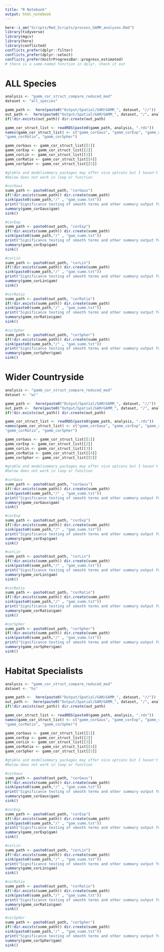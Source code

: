 ```yaml
---
title: "R Notebook"
output: html_notebook
---
```


```r
here::i_am("Scripts/Rmd_Scripts/process_GAMM_analyses.Rmd")
library(tidyverse)
library(mgcv)
library(here)
library(conflicted)
conflicts_prefer(dplyr::filter)
conflicts_prefer(dplyr::select)
conflicts_prefer(knitrProgressBar::progress_estimated)
# there is a same-named function in dplyr, check it out
```



# ALL Species
```r
analysis <- "gamm_cor_struct_compare_reduced_mod"
dataset <- "all_species"

gamm_path <-  here(paste0("Output/Spatial/GAM/GAMM_", dataset, "//"))
out_path <-  here(paste0("Output/Spatial/GAM/GAMM_", dataset, "/", analysis, "//"))
if(!dir.exists(out_path)) dir.create(out_path)

gamm_cor_struct_list <- readRDS(paste0(gamm_path, analysis, ".rds"))
names(gamm_cor_struct_list) <- c("gamm_corGaus", "gamm_corExp", "gamm_corLin",
"gamm_corRatio", "gamm_corSpher")

gamm_corGaus <- gamm_cor_struct_list[[1]]
gamm_corExp <- gamm_cor_struct_list[[2]]
gamm_corLin <- gamm_cor_struct_list[[3]]
gamm_corRatio <- gamm_cor_struct_list[[4]]
gamm_corSpher <- gamm_cor_struct_list[[5]]

#gtable and modelsummary packages may offer nice options but I haven't figured it out
#below does not work in loop or function

#corGaus
summ_path <- paste0(out_path, "corGaus")
if(!dir.exists(summ_path)) dir.create(summ_path)
sink(paste0(summ_path,"/" , "gam_summ.txt"))
print("Significance testing of smooth terms and other summary output for GAMM")
summary(gamm_corGaus$gam)
sink()  

#corExp
summ_path <- paste0(out_path, "corExp")
if(!dir.exists(summ_path)) dir.create(summ_path)
sink(paste0(summ_path,"/" , "gam_summ.txt"))
print("Significance testing of smooth terms and other summary output for GAMM")
summary(gamm_corExp$gam)
sink()  

#corLin
summ_path <- paste0(out_path, "corLin")
if(!dir.exists(summ_path)) dir.create(summ_path)
sink(paste0(summ_path,"/" , "gam_summ.txt"))
print("Significance testing of smooth terms and other summary output for GAMM")
summary(gamm_corLin$gam)
sink()  

#corRatio
summ_path <- paste0(out_path, "corRatio")
if(!dir.exists(summ_path)) dir.create(summ_path)
sink(paste0(summ_path,"/" , "gam_summ.txt"))
print("Significance testing of smooth terms and other summary output for GAMM")
summary(gamm_corRatio$gam)
sink()  

#corSpher
summ_path <- paste0(out_path, "corSpher")
if(!dir.exists(summ_path)) dir.create(summ_path)
sink(paste0(summ_path,"/" , "gam_summ.txt"))
print("Significance testing of smooth terms and other summary output for GAMM")
summary(gamm_corSpher$gam)
sink()  
```

# Wider Countryside
```r
analysis <- "gamm_cor_struct_compare_reduced_mod"
dataset <- "wc"

gamm_path <-  here(paste0("Output/Spatial/GAM/GAMM_", dataset, "//"))
out_path <-  here(paste0("Output/Spatial/GAM/GAMM_", dataset, "/", analysis, "//"))
if(!dir.exists(out_path)) dir.create(out_path)

gamm_cor_struct_list <- readRDS(paste0(gamm_path, analysis, ".rds"))
names(gamm_cor_struct_list) <- c("gamm_corGaus", "gamm_corExp", "gamm_corLin",
"gamm_corRatio", "gamm_corSpher")

gamm_corGaus <- gamm_cor_struct_list[[1]]
gamm_corExp <- gamm_cor_struct_list[[2]]
gamm_corLin <- gamm_cor_struct_list[[3]]
gamm_corRatio <- gamm_cor_struct_list[[4]]
gamm_corSpher <- gamm_cor_struct_list[[5]]

#gtable and modelsummary packages may offer nice options but I haven't figured it out
#below does not work in loop or function

#corGaus
summ_path <- paste0(out_path, "corGaus")
if(!dir.exists(summ_path)) dir.create(summ_path)
sink(paste0(summ_path,"/" , "gam_summ.txt"))
print("Significance testing of smooth terms and other summary output for GAMM")
summary(gamm_corGaus$gam)
sink()  

#corExp
summ_path <- paste0(out_path, "corExp")
if(!dir.exists(summ_path)) dir.create(summ_path)
sink(paste0(summ_path,"/" , "gam_summ.txt"))
print("Significance testing of smooth terms and other summary output for GAMM")
summary(gamm_corExp$gam)
sink()  

#corLin
summ_path <- paste0(out_path, "corLin")
if(!dir.exists(summ_path)) dir.create(summ_path)
sink(paste0(summ_path,"/" , "gam_summ.txt"))
print("Significance testing of smooth terms and other summary output for GAMM")
summary(gamm_corLin$gam)
sink()  

#corRatio
summ_path <- paste0(out_path, "corRatio")
if(!dir.exists(summ_path)) dir.create(summ_path)
sink(paste0(summ_path,"/" , "gam_summ.txt"))
print("Significance testing of smooth terms and other summary output for GAMM")
summary(gamm_corRatio$gam)
sink()  

#corSpher
summ_path <- paste0(out_path, "corSpher")
if(!dir.exists(summ_path)) dir.create(summ_path)
sink(paste0(summ_path,"/" , "gam_summ.txt"))
print("Significance testing of smooth terms and other summary output for GAMM")
summary(gamm_corSpher$gam)
sink()  
```


# Habitat Specialists
```r
analysis <- "gamm_cor_struct_compare_reduced_mod"
dataset <- "hs"

gamm_path <-  here(paste0("Output/Spatial/GAM/GAMM_", dataset, "//"))
out_path <-  here(paste0("Output/Spatial/GAM/GAMM_", dataset, "/", analysis, "//"))
if(!dir.exists(out_path)) dir.create(out_path)

gamm_cor_struct_list <- readRDS(paste0(gamm_path, analysis, ".rds"))
names(gamm_cor_struct_list) <- c("gamm_corGaus", "gamm_corExp", "gamm_corLin",
"gamm_corRatio", "gamm_corSpher")

gamm_corGaus <- gamm_cor_struct_list[[1]]
gamm_corExp <- gamm_cor_struct_list[[2]]
gamm_corLin <- gamm_cor_struct_list[[3]]
gamm_corRatio <- gamm_cor_struct_list[[4]]
gamm_corSpher <- gamm_cor_struct_list[[5]]

#gtable and modelsummary packages may offer nice options but I haven't figured it out
#below does not work in loop or function

#corGaus
summ_path <- paste0(out_path, "corGaus")
if(!dir.exists(summ_path)) dir.create(summ_path)
sink(paste0(summ_path,"/" , "gam_summ.txt"))
print("Significance testing of smooth terms and other summary output for GAMM")
summary(gamm_corGaus$gam)
sink()  

#corExp
summ_path <- paste0(out_path, "corExp")
if(!dir.exists(summ_path)) dir.create(summ_path)
sink(paste0(summ_path,"/" , "gam_summ.txt"))
print("Significance testing of smooth terms and other summary output for GAMM")
summary(gamm_corExp$gam)
sink()  

#corLin
summ_path <- paste0(out_path, "corLin")
if(!dir.exists(summ_path)) dir.create(summ_path)
sink(paste0(summ_path,"/" , "gam_summ.txt"))
print("Significance testing of smooth terms and other summary output for GAMM")
summary(gamm_corLin$gam)
sink()  

#corRatio
summ_path <- paste0(out_path, "corRatio")
if(!dir.exists(summ_path)) dir.create(summ_path)
sink(paste0(summ_path,"/" , "gam_summ.txt"))
print("Significance testing of smooth terms and other summary output for GAMM")
summary(gamm_corRatio$gam)
sink()  

#corSpher
summ_path <- paste0(out_path, "corSpher")
if(!dir.exists(summ_path)) dir.create(summ_path)
sink(paste0(summ_path,"/" , "gam_summ.txt"))
print("Significance testing of smooth terms and other summary output for GAMM")
summary(gamm_corSpher$gam)
sink()  
```




